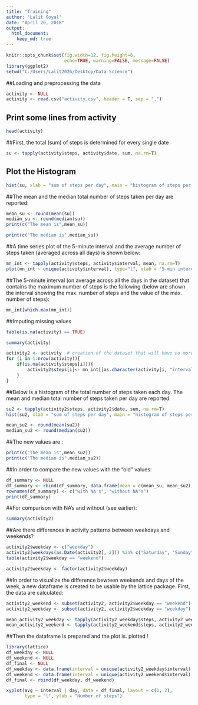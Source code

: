 ---
title: "Training"
author: "Lalit Goyal"
date: "April 20, 2018"
output:  
  html_document:
    keep_md: true
---

```{r global_options, include=TRUE}
knitr::opts_chunk$set(fig.width=12, fig.height=8,
                      echo=TRUE, warning=FALSE, message=FALSE)
library(ggplot2)
setwd("C:/Users/Lalit2026/Desktop/Data Science")
```

##Loading and preprocessing the data

```{r}
activity <- NULL
activity <- read.csv("activity.csv", header = T, sep = ",")
```

## Print some lines from activity
```{r}
head(activity)
```
##First, the total (sum) of steps is determined for every single date
```{r}
su <- tapply(activity$steps, activity$date, sum, na.rm=T)
```

## Plot the Histogram
```{r}
hist(su, xlab = "sum of steps per day", main = "histogram of steps per day")
```

##The mean and the median total number of steps taken per day are reported:
```{r}
mean_su <- round(mean(su))
median_su <- round(median(su))
print(c("The mean is",mean_su))

print(c("The median is",median_su))
```
##A time series plot of the 5-minute interval and the average number of steps taken (averaged across all days) is shown below:
```{r}
mn_int <- tapply(activity$steps, activity$interval, mean, na.rm=T)
plot(mn_int ~ unique(activity$interval), type="l", xlab = "5-min interval")
```
##The 5-minute interval (on average across all the days in the dataset) that contains the maximum number of steps is the following (below are shown the interval showing the max. number of steps and the value of the max. number of steps):
```{r}
mn_int[which.max(mn_int)]
```
##Imputing missing values
```{r}
table(is.na(activity) == TRUE)

summary(activity)

activity2 <- activity  # creation of the dataset that will have no more NAs
for (i in 1:nrow(activity)){
    if(is.na(activity$steps[i])){
        activity2$steps[i]<- mn_int[[as.character(activity[i, "interval"])]]
    }
}
```
##Below is a histogram of the total number of steps taken each day. The mean and median total number of steps taken per day are reported.
```{r}
su2 <- tapply(activity2$steps, activity2$date, sum, na.rm=T)
hist(su2, xlab = "sum of steps per day", main = "histogram of steps per day")

mean_su2 <- round(mean(su2))
median_su2 <- round(median(su2))
```
##The new values are :
```{r}
print(c("The mean is",mean_su2))
print(c("The median is",median_su2))
```
##In order to compare the new values with the "old" values:
```{r}
df_summary <- NULL
df_summary <- rbind(df_summary, data.frame(mean = c(mean_su, mean_su2), median = c(median_su, median_su2)))
rownames(df_summary) <- c("with NA's", "without NA's")
print(df_summary)
```
##For comparison with NA's and without (see earlier):
```{r}
summary(activity2)
```
##Are there differences in activity patterns between weekdays and weekends?
```{r}
activity2$weekday <- c("weekday")
activity2[weekdays(as.Date(activity2[, 2])) %in% c("Saturday", "Sunday", "samedi", "dimanche", "saturday", "sunday", "Samedi", "Dimanche"), ][4] <- c("weekend")
table(activity2$weekday == "weekend")

activity2$weekday <- factor(activity2$weekday)
```
##In order to visualize the difference bewteen weekends and days of the week, a new dataframe is created to be usable by the lattice package. First, the data are calculated:
```{r}
activity2_weekend <- subset(activity2, activity2$weekday == "weekend")
activity2_weekday <- subset(activity2, activity2$weekday == "weekday")

mean_activity2_weekday <- tapply(activity2_weekday$steps, activity2_weekday$interval, mean)
mean_activity2_weekend <- tapply(activity2_weekend$steps, activity2_weekend$interval, mean)
```
##Then the dataframe is prepared and the plot is. plotted !
```{r}
library(lattice)
df_weekday <- NULL
df_weekend <- NULL
df_final <- NULL
df_weekday <- data.frame(interval = unique(activity2_weekday$interval), avg = as.numeric(mean_activity2_weekday), day = rep("weekday", length(mean_activity2_weekday)))
df_weekend <- data.frame(interval = unique(activity2_weekend$interval), avg = as.numeric(mean_activity2_weekend), day = rep("weekend", length(mean_activity2_weekend)))
df_final <- rbind(df_weekday, df_weekend)

xyplot(avg ~ interval | day, data = df_final, layout = c(1, 2), 
       type = "l", ylab = "Number of steps")
```       
       